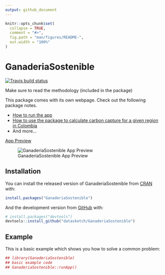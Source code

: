 ```yaml
---
output: github_document
---
```


<!-- README.md is generated from README.Rmd. Please edit that file -->

```r
knitr::opts_chunk$set(
  collapse = TRUE,
  comment = "#>",
  fig.path = "man/figures/README-",
  out.width = "100%"
)
```

# GanaderiaSostenible

<!-- badges: start -->
[![Travis build status](https://travis-ci.org/datasketch/GanaderiaSostenible.svg?branch=master)](https://travis-ci.org/datasketch/GanaderiaSostenible)
<!-- badges: end -->

Make sure to read the methodology (included in the package)

This package comes with its own webpage. Check out the following package notes.

- [How to run the app](https://datasketch.github.io/GanaderiaSostenible/articles/how-to-run-the-app.html)
- [How to use the package to calculate carbon capture for a given region in Colombia](https://datasketch.github.io/GanaderiaSostenible/articles/how-to-run-the-app.html)
- And more...

[App Preview](https://randommonkey.shinyapps.io/GanaderiaSostenible)


![GanaderiaSostenible App Preview](inst/app_preview.png)

## Installation

You can install the released version of GanaderiaSostenible from [CRAN](https://CRAN.R-project.org) with:

``` r
install.packages("GanaderiaSostenible")
```

And the development version from [GitHub](https://github.com/) with:

``` r
# install.packages("devtools")
devtools::install_github("datasketch/GanaderiaSostenible")
```
## Example

This is a basic example which shows you how to solve a common problem:

```r
## library(GanaderiaSostenible)
## basic example code
## GanaderiaSostenible::runApp()
```





